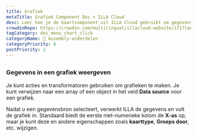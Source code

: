 ```yaml
---
title: Grafiek
metaTitle: Grafiek Component Doc × ILLA Cloud
desc: Leer hoe je de kaartcomponent uit ILLA Cloud gebruikt om gegevens te visualiseren als grafieken en grafieken met behulp van Chart.js in je applicaties.
crowdinRepo: https://crowdin.com/multilingual/illacloud-website/171?languages=nl&filter=basic&value=0
tagCategory: doc_menu_chart_click
categoryName: 🧬 Assembly-onderdelen
categoryPriority: 6
postPriority: 1
---
```


## <h2 hidden>Grafiek</h2>

### Gegevens in een grafiek weergeven

Je kunt acties en transformatoren gebruiken om grafieken te maken. Je kunt verwijzen naar een array of een object in het veld **Data source** voor een grafiek. 

Nadat u een gegevensbron selecteert, verwerkt ILLA de gegevens en vult de grafiek in. Standaard biedt de eerste niet-numerieke kolom de **X-as** op, maar je kunt deze en andere eigenschappen zoals **kaarttype**, **Groeps door**, etc. wijzigen.

<img src='https://cdn.illacloud.com/official-website/img/docs/assemble/chart1.png' alt="" />

<img src='https://cdn.illacloud.com/official-website/img/docs/assemble/chart2.png' alt="" />
